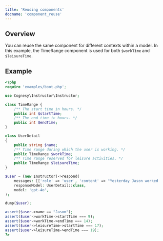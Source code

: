 ```yaml
---
title: 'Reusing components'
docname: 'component_reuse'
---
```


## Overview

You can reuse the same component for different contexts within a model. In this
example, the TimeRange component is used for both `$workTime` and `$leisureTime`.

## Example

```php
<?php
require 'examples/boot.php';

use Cognesy\Instructor\Instructor;

class TimeRange {
    /** The start time in hours. */
    public int $startTime;
    /** The end time in hours. */
    public int $endTime;
}

class UserDetail
{
    public string $name;
    /** Time range during which the user is working. */
    public TimeRange $workTime;
    /** Time range reserved for leisure activities. */
    public TimeRange $leisureTime;
}

$user = (new Instructor)->respond(
    messages: [['role' => 'user', 'content' => "Yesterday Jason worked from 9 for 5 hours. After that I watched 2 hour movie which I finished at 19."]],
    responseModel: UserDetail::class,
    model: 'gpt-4o',
);

dump($user);

assert($user->name == "Jason");
assert($user->workTime->startTime === 9);
assert($user->workTime->endTime === 14);
assert($user->leisureTime->startTime === 17);
assert($user->leisureTime->endTime === 19);
?>
```